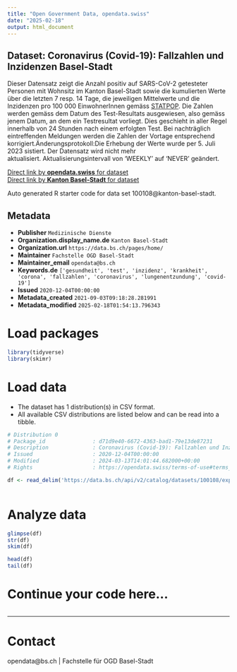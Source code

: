 ```yaml
---
title: "Open Government Data, opendata.swiss"
date: "2025-02-18"
output: html_document
---
```


## Dataset: Coronavirus (Covid-19): Fallzahlen und Inzidenzen Basel-Stadt

Dieser Datensatz zeigt die Anzahl positiv auf SARS-CoV-2 getesteter Personen mit Wohnsitz im Kanton Basel-Stadt sowie die kumulierten Werte über die letzten 7 resp. 14 Tage, die jeweiligen Mittelwerte und die Inzidenzen pro 100 000 EinwohnerInnen gemäss [STATPOP](https://www.bfs.admin.ch/bfs/de/home/statistiken/bevoelkerung/erhebungen/statpop.html). Die Zahlen werden gemäss dem Datum des Test-Resultats ausgewiesen, also gemäss jenem Datum, an dem ein Testresultat vorliegt. Dies geschieht in aller Regel innerhalb von 24 Stunden nach einem erfolgten Test. Bei nachträglich eintreffenden Meldungen werden die Zahlen der Vortage entsprechend korrigiert.Änderungsprotokoll:Die Erhebung der Werte wurde per 5. Juli 2023 sistiert. Der Datensatz wird nicht mehr aktualisiert. Aktualisierungsintervall von 'WEEKLY' auf 'NEVER' geändert.

[Direct link by **opendata.swiss** for dataset](https://opendata.swiss/de/dataset/coronavirus-covid-19-fallzahlen-und-inzidenzen-basel-stadt)<br>
[Direct link by **Kanton Basel-Stadt** for dataset](https://data.bs.ch/explore/dataset/100108/)

Auto generated R starter code for data set 100108@kanton-basel-stadt.

## Metadata

- **Publisher** `Medizinische Dienste`
- **Organization.display_name.de** `Kanton Basel-Stadt`
- **Organization.url** `https://data.bs.ch/pages/home/`
- **Maintainer** `Fachstelle OGD Basel-Stadt`
- **Maintainer_email** `opendata@bs.ch`
- **Keywords.de** `['gesundheit', 'test', 'inzidenz', 'krankheit', 'corona', 'fallzahlen', 'coronavirus', 'lungenentzundung', 'covid-19']`
- **Issued** `2020-12-04T00:00:00`
- **Metadata_created** `2021-09-03T09:18:28.281991`
- **Metadata_modified** `2025-02-18T01:54:13.796343`


# Load packages

```r

library(tidyverse)
library(skimr)

```

# Load data

-   The dataset has 1 distribution(s) in CSV format.
-   All available CSV distributions are listed below and can be read into a tibble.

```r

# Distribution 0
# Package_id               : d71d9e40-6672-4363-bad1-79e13de87231
# Description              : Coronavirus (Covid-19): Fallzahlen und Inzidenzen Basel-Stadt (csv)
# Issued                   : 2020-12-04T00:00:00
# Modified                 : 2024-03-13T14:01:44.682000+00:00
# Rights                   : https://opendata.swiss/terms-of-use#terms_by

df <- read_delim('https://data.bs.ch/api/v2/catalog/datasets/100108/exports/csv?use_labels=true')



```

# Analyze data

```r

glimpse(df)
str(df)
skim(df)

head(df)
tail(df)

```

# Continue your code here...

```r

```

------------------------------------------------------------------------

# Contact

opendata@bs.ch | Fachstelle für OGD Basel-Stadt
